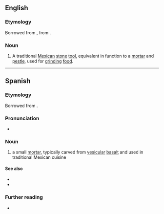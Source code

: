==English==
{{wikipedia}}

===Etymology===
Borrowed from {{bor|en|es|molcajete}}, from {{der|en|nci|mōlcaxitl}}.

===Noun===
{{en-noun}}

# A traditional [[Mexican]] [[stone]] [[tool]], equivalent in function to a [[mortar]] and [[pestle]], used for [[grind]]ing [[food]].

----

==Spanish==
{{wikipedia|lang=es}}

===Etymology===
Borrowed from {{bor|es|nci|mōlcaxitl}}.

===Pronunciation===
* {{es-IPA}}

===Noun===
{{es-noun|m}}

# a small [[mortar]], typically carved from [[vesicular]] [[basalt]] and used in traditional Mexican cuisine

====See also====
* {{l|es|mortero}}
* {{l|es|tejolote}}

===Further reading===
* {{R:DRAE}}
